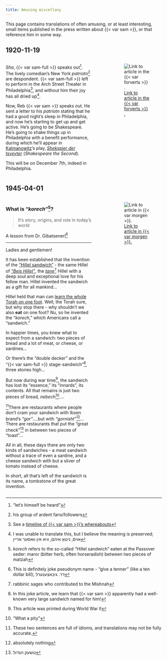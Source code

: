 ```yaml
---
title: Amusing miscellany
---
```


This page contains translations of often amusing, or at least interesting, small items published in the press written about {{< var sam >}}, or that reference him in some way.



## 1920-11-19


:::: {.columns}

::: {.column width="60%"}

_Sha_, {{< var sam-full >}} speaks out^["let's himself be heard"]. The lively comedian's New York _patriotn_^[his group of ardent fans/followers] are despondent. {{< var sam-full >}} left to perform in the Arch Street Theater in Philadelphia^[See a [timeline of {{< var sam >}}'s whereabouts](https://sjspielman.github.io/sam-kasten-memoirs/appendices/timeline.html)], and without him their joy has all dried up^[I was unable to translate this, but I believe the meaning is preserved; אויס, ניטאָ איהם, וויא אין וואסער אריין].

Now, Reb {{< var sam >}} speaks out. He sent a letter to his _patriotn_ stating that he had a good night's sleep in Philadelphia, and now he's starting to get up and get active. He's going to be Shakespeare. He's going to shake things up in Philadelphia with a benefit performance, during which he'll appear in [Kalmanowitz](https://www.museumoffamilyhistory.com/yt/lex/K/kalmanowitz-harry.htm)'s play, [_Shekspier der tsveyter_](https://www.loc.gov/item/2020729470/) (_Shakespeare the Second_).

This will be on December 7th, indeed in Philadelphia.

:::

::: {.column width="5%"}


:::

::: {.column width="35%"}

![[Link to article in the {{< var forverts >}} .](https://www.nli.org.il/en/newspapers/frw/1920/11/19/01/article/37/)](img/1920-11-19_forverts.png)

:::

::::



## 1945-04-01

:::: {.columns}

::: {.column width="60%"}


### What is "_korech_"^[_korech_ refers to the so-called "Hillel sandwich" eaten at the Passover seder: maror (bitter herb, often horseradish) between two pieces of matzah]? {.unnumbered}

> It's story, origins, and role in today's world

A lesson from Dr. Gibatsenerl^[This is definitely joke pseudonym name  - "give a tenner" (like a ten dollar bill); דר. גיבאצענערל]

---

Ladies and gentlemen!

It has been established that the invention of the ["Hillel sandwich"](https://www.chabad.org/holidays/passover/pesach_cdo/aid/117121/jewish/10-Korech-The-Hillel-Sandwich.htm) - the same Hillel of [_"Beis Hillel"_](https://en.wikipedia.org/wiki/Houses_of_Hillel_and_Shammai), the [_tane_](https://en.wikipedia.org/wiki/Tannaim)^[rabbinic sages who contributed to the Mishnah] Hillel with a deep soul and exceptional love for his fellow man. Hillel invented the sandwich as a gift for all mankind...

Hillel held that man can [learn the whole Torah on one foot](https://www.chabad.org/library/article_cdo/aid/689306/jewish/On-One-Foot.htm). Well, the Torah sure, but why stop there - why shouldn't we also **eat** on one foot? _Nu_, so he invented the "_korech_," which Americans call a "sandwich."

In happier times, you knew what to expect from a sandwich: two pieces of bread and a lot of meat, or cheese, or sardines...

Or there's the "double decker" and the "{{< var sam-full >}} stage-sandwich"^[In this joke article, we learn that {{< var sam >}} apparently had a well-known very large sandwich named for him!], three stories high...

But now during war time^[This article was printed during World War II], the sandwich has lost its "essence," its "innards", its contents. All that remains is just two pieces of bread, _nebech_^["What a pity"]....


^[These two sentences are full of idioms, and translations may not be fully accurate.]There are restaurants where people don't cram your sandwich with Ibsen brand's _"gor"_....but with _"gornisht"_^[absolutely nothing]... There are restaurants that put the "great check"^[טשעק הגדול] in between two pieces of "toast"...

All in all, these days there are only two kinds of sandwiches - a meat sandwich without a trace of even a sardine, and a cheese sandwich with but a sliver of tomato instead of cheese.

In short, all that's left of the sandwich is its name, a tombstone of the great invention.


:::

::: {.column width="5%"}

:::

::: {.column width="35%"}

![[Link to article in {{< var morgen >}}.](https://www.nli.org.il/en/newspapers/tjm/1945/04/01/01/article/78/)](img/1945-04-01_morgen.png)



:::

::::